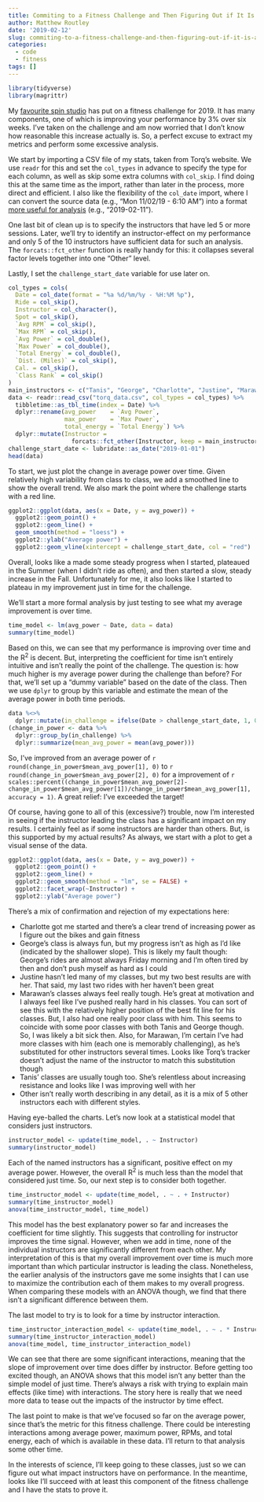 ```yaml
---
title: Commiting to a Fitness Challenge and Then Figuring Out if It Is   Achievable
author: Matthew Routley
date: '2019-02-12'
slug: commiting-to-a-fitness-challenge-and-then-figuring-out-if-it-is-achievable
categories:
  - code
  - fitness
tags: []
---
```



```r
library(tidyverse)
library(magrittr)
```

My [favourite spin studio](https://www.torqride.com/) has put on a fitness challenge for 2019. It has many components, one of which is improving your performance by 3% over six weeks. I've taken on the challenge and am now worried that I don't know how reasonable this increase actually is. So, a perfect excuse to extract my metrics and perform some excessive analysis.

We start by importing a CSV file of my stats, taken from Torq's website. We use `readr` for this and set the `col_types` in advance to specify the type for each column, as well as skip some extra columns with `col_skip`. I find doing this at the same time as the import, rather than later in the process, more direct and efficient. I also like the flexibility of the `col_date` import, where I can convert the source data (e.g., "Mon 11/02/19 - 6:10 AM") into a format [more useful for analysis](https://xkcd.com/1179/) (e.g., "2019-02-11").

One last bit of clean up is to specify the instructors that have led 5 or more sessions. Later, we'll try to identify an instructor-effect on my performance and only 5 of the 10 instructors have sufficient data for such an analysis. The `forcats::fct_other` function is really handy for this: it collapses several factor levels together into one "Other" level.

Lastly, I set the `challenge_start_date` variable for use later on.

```r
col_types = cols(
  Date = col_date(format = "%a %d/%m/%y - %H:%M %p"),
  Ride = col_skip(),
  Instructor = col_character(),
  Spot = col_skip(),
  `Avg RPM` = col_skip(),
  `Max RPM` = col_skip(),
  `Avg Power` = col_double(),
  `Max Power` = col_double(),
  `Total Energy` = col_double(),
  `Dist. (Miles)` = col_skip(),
  Cal. = col_skip(),
  `Class Rank` = col_skip()
)
main_instructors <- c("Tanis", "George", "Charlotte", "Justine", "Marawan") # 5 or more sessions
data <- readr::read_csv("torq_data.csv", col_types = col_types) %>% 
  tibbletime::as_tbl_time(index = Date) %>% 
  dplyr::rename(avg_power    = `Avg Power`,
                max_power    = `Max Power`,
                total_energy = `Total Energy`) %>% 
  dplyr::mutate(Instructor = 
                  forcats::fct_other(Instructor, keep = main_instructors))
challenge_start_date <- lubridate::as_date("2019-01-01")
head(data)
```

To start, we just plot the change in average power over time. Given relatively high variability from class to class, we add a smoothed line to show the overall trend. We also mark the point where the challenge starts with a red line.

```r
ggplot2::ggplot(data, aes(x = Date, y = avg_power)) +
  ggplot2::geom_point() +
  ggplot2::geom_line() +
  geom_smooth(method = "loess") +
  ggplot2::ylab("Average power") +
  ggplot2::geom_vline(xintercept = challenge_start_date, col = "red")
```

Overall, looks like a made some steady progress when I started, plateaued in the Summer (when I didn't ride as often), and then started a slow, steady increase in the Fall. Unfortunately for me, it also looks like I started to plateau in my improvement just in time for the challenge.

We'll start a more formal analysis by just testing to see what my average improvement is over time.

```r
time_model <- lm(avg_power ~ Date, data = data)
summary(time_model)
```

Based on this, we can see that my performance is improving over time and the R^2^ is decent. But, interpreting the coefficient for time isn't entirely intuitive and isn't really the point of the challenge. The question is: how much higher is my average power during the challenge than before? For that, we'll set up a "dummy variable" based on the date of the class. Then we use `dplyr` to group by this variable and estimate the mean of the average power in both time periods.

```r
data %<>% 
  dplyr::mutate(in_challenge = ifelse(Date > challenge_start_date, 1, 0)) 
(change_in_power <- data %>% 
  dplyr::group_by(in_challenge) %>% 
  dplyr::summarize(mean_avg_power = mean(avg_power)))
```

So, I've improved from an average power of `r round(change_in_power$mean_avg_power[1], 0)` to `r round(change_in_power$mean_avg_power[2], 0)` for a improvement of `r scales::percent((change_in_power$mean_avg_power[2]-change_in_power$mean_avg_power[1])/change_in_power$mean_avg_power[1], accuracy = 1)`. A great relief: I've exceeded the target!

Of course, having gone to all of this (excessive?) trouble, now I'm interested in seeing if the instructor leading the class has a significant impact on my results. I certainly feel as if some instructors are harder than others. But, is this supported by my actual results? As always, we start with a plot to get a visual sense of the data.

```r
ggplot2::ggplot(data, aes(x = Date, y = avg_power)) +
  ggplot2::geom_point() +
  ggplot2::geom_line() +
  ggplot2::geom_smooth(method = "lm", se = FALSE) +
  ggplot2::facet_wrap(~Instructor) +
  ggplot2::ylab("Average power")
```

There's a mix of confirmation and rejection of my expectations here:

* Charlotte got me started and there's a clear trend of increasing power as I figure out the bikes and gain fitness
* George's class is always fun, but my progress isn't as high as I'd like (indicated by the shallower slope). This is likely my fault though: George's rides are almost always Friday morning and I'm often tired by then and don't push myself as hard as I could
* Justine hasn't led many of my classes, but my two best results are with her. That said, my last two rides with her haven't been great
* Marawan's classes always feel really tough. He's great at motivation and I always feel like I've pushed really hard in his classes. You can sort of see this with the relatively higher position of the best fit line for his classes. But, I also had one really poor class with him. This seems to coincide with some poor classes with both Tanis and George though. So, I was likely a bit sick then. Also, for Marawan, I'm certain I've had more classes with him (each one is memorably challenging), as he's substituted for other instructors several times. Looks like Torq's tracker doesn't adjust the name of the instructor to match this substitution though
* Tanis' classes are usually tough too. She's relentless about increasing resistance and looks like I was improving well with her
* Other isn't really worth describing in any detail, as it is a mix of 5 other instructors each with different styles.

Having eye-balled the charts. Let's now look at a statistical model that considers just instructors.

```r
instructor_model <- update(time_model, . ~ Instructor)
summary(instructor_model)
```

Each of the named instructors has a significant, positive effect on my average power. However, the overall R^2^ is much less than the model that considered just time. So, our next step is to consider both together.

```r
time_instructor_model <- update(time_model, . ~ . + Instructor)
summary(time_instructor_model)
anova(time_instructor_model, time_model)
```

This model has the best explanatory power so far and increases the coefficient for time slightly. This suggests that controlling for instructor improves the time signal. However, when we add in time, none of the individual instructors are significantly different from each other. My interpretation of this is that my overall improvement over time is much more important than which particular instructor is leading the class. Nonetheless, the earlier analysis of the instructors gave me some insights that I can use to maximize the contribution each of them makes to my overall progress. When comparing these models with an ANOVA though, we find that there isn't a significant difference between them.

The last model to try is to look for a time by instructor interaction.

```r
time_instructor_interaction_model <- update(time_model, . ~ . * Instructor)
summary(time_instructor_interaction_model)
anova(time_model, time_instructor_interaction_model)
```

We can see that there are some significant interactions, meaning that the slope of improvement over time does differ by instructor. Before getting too excited though, an ANOVA shows that this model isn't any better than the simple model of just time. There's always a risk with trying to explain main effects (like time) with interactions. The story here is really that we need more data to tease out the impacts of the instructor by time effect.

The last point to make is that we've focused so far on the average power, since that's the metric for this fitness challenge. There could be interesting interactions among average power, maximum power, RPMs, and total energy, each of which is available in these data. I'll return to that analysis some other time.

In the interests of science, I'll keep going to these classes, just so we can figure out what impact instructors have on performance. In the meantime, looks like I'll succeed with at least this component of the fitness challenge and I have the stats to prove it.
